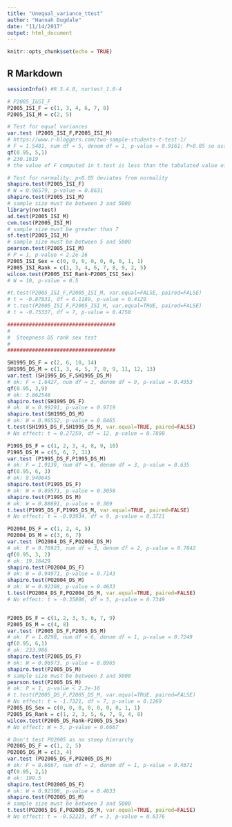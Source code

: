 ```yaml
---
title: "Unequal_variance_ttest"
author: "Hannah Dugdale"
date: "11/14/2017"
output: html_document
---
```


```r
knitr::opts_chunk$set(echo = TRUE)
```

## R Markdown


```r
sessionInfo() #R 3.4.0, nortest_1.0-4

# P2005_I&SI_F
P2005_ISI_F = c(1, 3, 4, 6, 7, 8)
P2005_ISI_M = c(2, 5)

# Test for equal variances
var.test (P2005_ISI_F,P2005_ISI_M)
# https://www.r-bloggers.com/two-sample-students-t-test-1/
# F = 1.5481, num df = 5, denom df = 1, p-value = 0.9161; P>0.05 so assume are the same variance
qf(0.95, 5,1)
# 230.1619
# the value of F computed in t.test is less than the tabulated value of F from qf so accept homogenity of variances

# Test for normality; p<0.05 deviates from normality
shapiro.test(P2005_ISI_F)
# W = 0.96579, p-value = 0.8631
shapiro.test(P2005_ISI_M)
# sample size must be between 3 and 5000
library(nortest)
ad.test(P2005_ISI_M)
cvm.test(P2005_ISI_M)
# sample size must be greater than 7
sf.test(P2005_ISI_M)
# sample size must be between 5 and 5000
pearson.test(P2005_ISI_M)
# P = 1, p-value < 2.2e-16
P2005_ISI_Sex = c(0, 0, 0, 0, 0, 0, 0, 1, 1)
P2005_ISI_Rank = c(1, 3, 4, 6, 7, 8, 9, 2, 5)
wilcox.test(P2005_ISI_Rank~P2005_ISI_Sex)
# W = 10, p-value = 0.5

#t.test(P2005_ISI_F,P2005_ISI_M, var.equal=FALSE, paired=FALSE)
# t = -0.87831, df = 6.1189, p-value = 0.4129
# t.test(P2005_ISI_F,P2005_ISI_M, var.equal=TRUE, paired=FALSE)
# t = -0.75337, df = 7, p-value = 0.4758

###################################
#
#  Steepness DS rank sex test
#
###################################

SH1995_DS_F = c(2, 6, 10, 14)
SH1995_DS_M = c(1, 3, 4, 5, 7, 8, 9, 11, 12, 13)
var.test (SH1995_DS_F,SH1995_DS_M)
# ok: F = 1.6427, num df = 3, denom df = 9, p-value = 0.4953
qf(0.95, 3,9)
# ok: 3.862548
shapiro.test(SH1995_DS_F)
# ok: W = 0.99291, p-value = 0.9719
shapiro.test(SH1995_DS_M)
# ok: W = 0.96552, p-value = 0.8465
t.test(SH1995_DS_F,SH1995_DS_M, var.equal=TRUE, paired=FALSE)
# No effect: t = 0.27259, df = 12, p-value = 0.7898

P1995_DS_F = c(1, 2, 3, 4, 8, 9, 10)
P1995_DS_M = c(5, 6, 7, 11)
var.test (P1995_DS_F,P1995_DS_M)
# ok: F = 1.9139, num df = 6, denom df = 3, p-value = 0.635
qf(0.95, 6, 3)
# ok: 8.940645
shapiro.test(P1995_DS_F)
# ok: W = 0.89571, p-value = 0.3058
shapiro.test(P1995_DS_M)
# ok: W = 0.88691, p-value = 0.369
t.test(P1995_DS_F,P1995_DS_M, var.equal=TRUE, paired=FALSE)
# No effect: t = -0.93934, df = 9, p-value = 0.3721

PO2004_DS_F = c(1, 2, 4, 5)
PO2004_DS_M = c(3, 6, 7)
var.test (PO2004_DS_F,PO2004_DS_M)
# ok: F = 0.76923, num df = 3, denom df = 2, p-value = 0.7842
qf(0.95, 3, 2)
# ok: 19.16429
shapiro.test(PO2004_DS_F)
# ok: W = 0.94971, p-value = 0.7143
shapiro.test(PO2004_DS_M)
# ok: W = 0.92308, p-value = 0.4633
t.test(PO2004_DS_F,PO2004_DS_M, var.equal=TRUE, paired=FALSE)
# No effect: t = -0.35806, df = 5, p-value = 0.7349


P2005_DS_F = c(1, 2, 3, 5, 6, 7, 9)
P2005_DS_M = c(4, 8)
var.test (P2005_DS_F,P2005_DS_M)
# ok: F = 1.0298, num df = 6, denom df = 1, p-value = 0.7249
qf(0.95, 6,1)
# ok: 233.986
shapiro.test(P2005_DS_F)
# ok: W = 0.96973, p-value = 0.8965
shapiro.test(P2005_DS_M)
# sample size must be between 3 and 5000
pearson.test(P2005_DS_M)
# ok: P = 1, p-value < 2.2e-16
# t.test(P2005_DS_F,P2005_DS_M, var.equal=TRUE, paired=FALSE)
# No effect: t = -1.7321, df = 7, p-value = 0.1269
P2005_DS_Sex = c(0, 0, 0, 0, 0, 0, 0, 1, 1)
P2005_DS_Rank = c(1, 2, 3, 5, 6, 7, 9, 4, 8)
wilcox.test(P2005_DS_Rank~P2005_DS_Sex)
# No effect: W = 5, p-value = 0.6667

# Don't test PO2005 as no steep hierarchy
PO2005_DS_F = c(1, 2, 5)
PO2005_DS_M = c(3, 4)
var.test (PO2005_DS_F,PO2005_DS_M)
# ok: F = 8.6667, num df = 2, denom df = 1, p-value = 0.4671
qf(0.95, 2,1)
# ok: 199.5
shapiro.test(PO2005_DS_F)
# ok: W = 0.92308, p-value = 0.4633
shapiro.test(PO2005_DS_M)
# sample size must be between 3 and 5000 
t.test(PO2005_DS_F,PO2005_DS_M, var.equal=TRUE, paired=FALSE)
# No effect: t = -0.52223, df = 3, p-value = 0.6376


```

